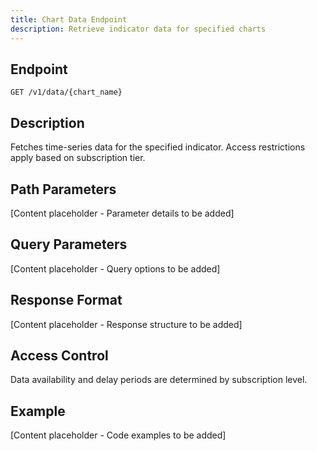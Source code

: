 ```yaml
---
title: Chart Data Endpoint
description: Retrieve indicator data for specified charts
---
```


## Endpoint

```
GET /v1/data/{chart_name}
```

## Description

Fetches time-series data for the specified indicator. Access restrictions apply based on subscription tier.

## Path Parameters

[Content placeholder - Parameter details to be added]

## Query Parameters

[Content placeholder - Query options to be added]

## Response Format

[Content placeholder - Response structure to be added]

## Access Control

Data availability and delay periods are determined by subscription level.

## Example

[Content placeholder - Code examples to be added]

